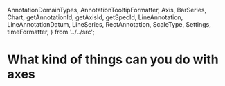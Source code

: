   AnnotationDomainTypes,
  AnnotationTooltipFormatter,
  Axis,
  BarSeries,
  Chart,
  getAnnotationId,
  getAxisId,
  getSpecId,
  LineAnnotation,
  LineAnnotationDatum,
  LineSeries,
  RectAnnotation,
  ScaleType,
  Settings,
  timeFormatter,
} from '../../src';

<Meta title="Customizations/Axis Customizations" />

# What kind of things can you do with axes
